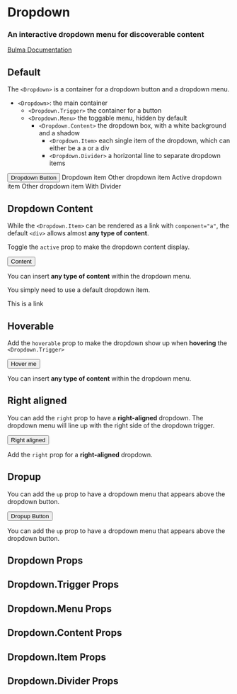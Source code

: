 


<Meta title="Components/Dropdown" component={Dropdown} />

# Dropdown

### An interactive **dropdown menu** for discoverable content

[Bulma Documentation](https://bulma.io/documentation/components/dropdown/)

## Default

The `<Dropdown>` is a container for a dropdown button and a dropdown menu.

- `<Dropdown>`: the main container
  - `<Dropdown.Trigger>` the container for a button
  - `<Dropdown.Menu>` the toggable menu, hidden by default
    - `<Dropdown.Content>` the dropdown box, with a white background and a shadow
      - `<Dropdown.Item>` each single item of the dropdown, which can either be a a or a div
      - `<Dropdown.Divider>` a horizontal line to separate dropdown items


<Canvas>
  <Story name="Default">
    <div className="has-text-centered" style={{ minHeight: 250 }}>
      <Dropdown active>
        <Dropdown.Trigger>
          <Button aria-haspopup="true" aria-controls="dropdown-menu">
            <span>Dropdown Button</span>
            <Icon size="small">
              <FontAwesomeIcon icon={faAngleDown} />
            </Icon>
          </Button>
        </Dropdown.Trigger>
        <Dropdown.Menu id="dropdown-menu" role="menu">
          <Dropdown.Content>
            <Dropdown.Item component="a">
              Dropdown item
            </Dropdown.Item>
            <Dropdown.Item component="a">
              Other dropdown item
            </Dropdown.Item>
            <Dropdown.Item component="a">
              Active dropdown item
            </Dropdown.Item>
            <Dropdown.Item component="a">
              Other dropdown item
            </Dropdown.Item>
            <Dropdown.Divider />
            <Dropdown.Item component="a">
              With Divider
            </Dropdown.Item>
          </Dropdown.Content>
        </Dropdown.Menu>
      </Dropdown>
    </div>
  </Story>
</Canvas>

## Dropdown Content

While the `<Dropdown.Item>` can be rendered as a link with `component="a"`, the default `<div>` allows almost **any type of content**.

Toggle the `active` prop to make the dropdown content display.

<Canvas>
  <Story name="Content">
    <div className="has-text-centered" style={{ minHeight: 280 }}>
      <Dropdown active>
        <Dropdown.Trigger>
          <Button aria-haspopup="true" aria-controls="dropdown-menu-2">
            <span>Content</span>
            <Icon size="small">
              <FontAwesomeIcon icon={faAngleDown} />
            </Icon>
          </Button>
        </Dropdown.Trigger>
        <Dropdown.Menu id="dropdown-menu-2" role="menu">
          <Dropdown.Content>
            <Dropdown.Item>
              <p>You can insert <strong>any type of content</strong> within the dropdown menu.</p>
            </Dropdown.Item>
            <Dropdown.Divider />
            <Dropdown.Item>
              <p>You simply need to use a default dropdown item.</p>
            </Dropdown.Item>
            <Dropdown.Divider />
            <Dropdown.Item component="a">
              This is a link
            </Dropdown.Item>
          </Dropdown.Content>
        </Dropdown.Menu>
      </Dropdown>
    </div>
  </Story>
</Canvas>

## Hoverable

Add the `hoverable` prop to make the dropdown show up when **hovering** the `<Dropdown.Trigger>`

<Canvas>
  <Story name="Hoverable">
    <div className="has-text-centered" style={{ minHeight: 150 }}>
      <Dropdown hoverable>
        <Dropdown.Trigger>
          <Button aria-haspopup="true" aria-controls="dropdown-menu-4">
            <span>Hover me</span>
            <Icon size="small">
              <FontAwesomeIcon icon={faAngleDown} />
            </Icon>
          </Button>
        </Dropdown.Trigger>
        <Dropdown.Menu id="dropdown-menu-4" role="menu">
          <Dropdown.Content>
            <Dropdown.Item>
              <p>You can insert <strong>any type of content</strong> within the dropdown menu.</p>
            </Dropdown.Item>
          </Dropdown.Content>
        </Dropdown.Menu>
      </Dropdown>
    </div>
  </Story>
</Canvas>

## Right aligned

You can add the `right` prop to have a **right-aligned** dropdown. The dropdown menu will line up with the right side of the dropdown trigger.

<Canvas>
  <Story name="Right Aligned">
    <div className="has-text-centered" style={{ minHeight: 150 }}>
      <Dropdown right active>
        <Dropdown.Trigger>
          <Button aria-haspopup="true" aria-controls="dropdown-menu-6">
            <span>Right aligned</span>
            <Icon size="small">
              <FontAwesomeIcon icon={faAngleDown} />
            </Icon>
          </Button>
        </Dropdown.Trigger>
        <Dropdown.Menu id="dropdown-menu-6">
          <Dropdown.Content>
            <Dropdown.Item>
              <p>Add the <code>right</code> prop for a <strong>right-aligned</strong> dropdown.</p>
            </Dropdown.Item>
          </Dropdown.Content>
        </Dropdown.Menu>
      </Dropdown>
    </div>
  </Story>
</Canvas>

## Dropup

You can add the `up` prop to have a dropdown menu that appears above the dropdown button.

<Canvas>
  <Story name="Dropup">
    <div className="has-text-centered">
      <Dropdown style={{ marginTop: 150 }} up active>
        <Dropdown.Trigger>
          <Button aria-haspopup="true" aria-controls="dropdown-menu-7">
            <span>Dropup Button</span>
            <Icon size="small">
              <FontAwesomeIcon icon={faAngleUp} />
            </Icon>
          </Button>
        </Dropdown.Trigger>
        <Dropdown.Menu id="dropdown-menu-7">
          <Dropdown.Content>
            <Dropdown.Item>
              <p>You can add the <code>up</code> prop to have a dropdown menu that appears above the dropdown button.</p>
            </Dropdown.Item>
          </Dropdown.Content>
        </Dropdown.Menu>
      </Dropdown>
    </div>
  </Story>
</Canvas>

## Dropdown Props

<ArgsTable of={Dropdown} />

## Dropdown.Trigger Props

<ArgsTable of={Dropdown.Trigger} />

## Dropdown.Menu Props

<ArgsTable of={Dropdown.Menu} />

## Dropdown.Content Props

<ArgsTable of={Dropdown.Content} />

## Dropdown.Item Props

<ArgsTable of={Dropdown.Item} />

## Dropdown.Divider Props

<ArgsTable of={Dropdown.Divider} />
